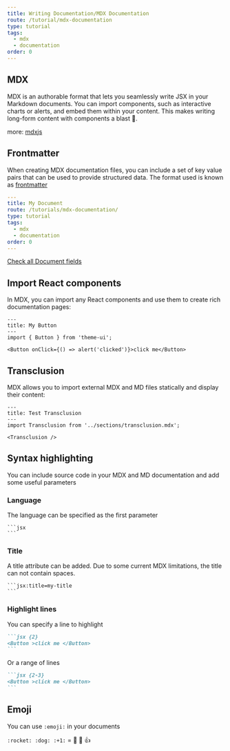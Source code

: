 ```yaml
---
title: Writing Documentation/MDX Documentation
route: /tutorial/mdx-documentation
type: tutorial
tags:
  - mdx
  - documentation
order: 0
---
```


## MDX

MDX is an authorable format that lets you seamlessly write JSX in your Markdown documents.
You can import components, such as interactive charts or alerts, and embed them within your content.
This makes writing long-form content with components a blast :rocket:.

more: [mdxjs](https://mdxjs.com)

## Frontmatter

When creating MDX documentation files, you can include a set of key value pairs that can be used to provide structured data. The format used is known as [frontmatter](https://github.com/jonschlinkert/gray-matter)

```yaml
---
title: My Document
route: /tutorials/mdx-documentation/
type: tutorial
tags:
  - mdx
  - documentation
order: 0
---
```

[Check all Document fields](/tutorial/reference/document)

## Import React components

In MDX, you can import any React components and use them to create rich documentation pages:

```mdx
---
title: My Button
---
import { Button } from 'theme-ui';

<Button onClick={() => alert('clicked')}>click me</Button>
```


## Transclusion

MDX allows you to import external MDX and MD files statically and display their content:

```mdx
---
title: Test Transclusion
---
import Transclusion from '../sections/transclusion.mdx';

<Transclusion />
```

## Syntax highlighting

You can include source code in your MDX and MD documentation and add some useful parameters

### Language

The language can be specified as the first parameter
````mdx
```jsx
```
````  

### Title

A title attribute can be added. Due to some current MDX limitations, the title can not contain spaces.

````mdx:title=my-title
```jsx:title=my-title
```
````   

### Highlight lines

You can specify a line to highlight
````markdown {2}
```jsx {2}
<Button >click me </Button>
```
````

Or a range of lines
````markdown {2-3}
```jsx {2-3}
<Button >click me </Button>
```
````

## Emoji

You can use `:emoji:` in your documents 

`:rocket: :dog: :+1:` =  :rocket: :dog: :+1:
